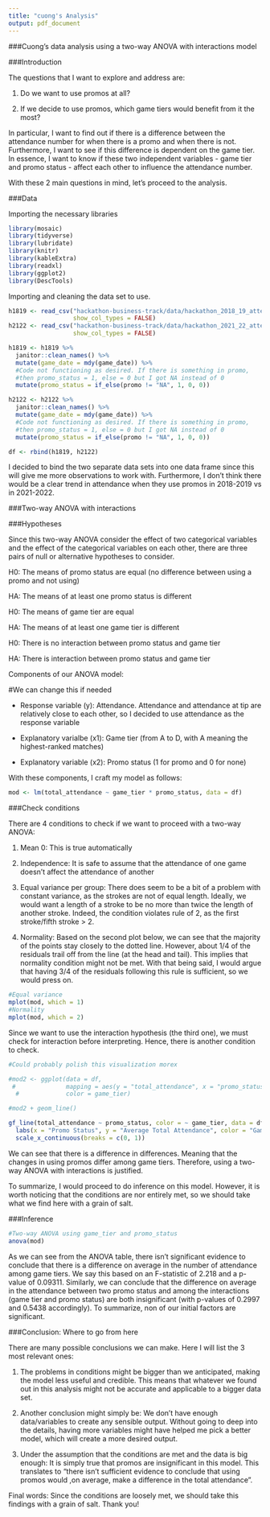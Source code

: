 ```yaml
---
title: "cuong's Analysis"
output: pdf_document
---
```


###Cuong's data analysis using a two-way ANOVA with interactions model

###Introduction

The questions that I want to explore and address are:

1. Do we want to use promos at all?

2. If we decide to use promos, which game tiers would benefit from it the most?

In particular, I want to find out if there is a difference between the attendance number for when there is a promo and when there is not. Furthermore, I want to see if this difference is dependent on the game tier. In essence, I want to know if these two independent variables - game tier and promo status - affect each other to influence the attendance number. 

With these 2 main questions in mind, let's proceed to the analysis.


###Data

Importing the necessary libraries

```r
library(mosaic)
library(tidyverse)
library(lubridate)
library(knitr)
library(kableExtra)
library(readxl)
library(ggplot2)
library(DescTools)
```

Importing and cleaning the data set to use.

```r
h1819 <- read_csv("hackathon-business-track/data/hackathon_2018_19_attendance.csv",
                  show_col_types = FALSE)
h2122 <- read_csv("hackathon-business-track/data/hackathon_2021_22_attendance.csv",
                  show_col_types = FALSE)
```

```r
h1819 <- h1819 %>%
  janitor::clean_names() %>%
  mutate(game_date = mdy(game_date)) %>%
  #Code not functioning as desired. If there is something in promo,
  #then promo_status = 1, else = 0 but I got NA instead of 0
  mutate(promo_status = if_else(promo != "NA", 1, 0, 0))

h2122 <- h2122 %>%
  janitor::clean_names() %>%
  mutate(game_date = mdy(game_date)) %>%
  #Code not functioning as desired. If there is something in promo,
  #then promo_status = 1, else = 0 but I got NA instead of 0
  mutate(promo_status = if_else(promo != "NA", 1, 0, 0))

df <- rbind(h1819, h2122)
```

I decided to bind the two separate data sets into one data frame since this will give me more observations to work with. Furthermore, I don't think there would be a clear trend in attendance when they use promos in 2018-2019 vs in 2021-2022.


###Two-way ANOVA with interactions

###Hypotheses

Since this two-way ANOVA consider the effect of two categorical variables and the effect of the categorical variables on each other, there are three pairs of null or alternative hypotheses to consider.

H0: The means of promo status are equal (no difference between using a promo and not using)

HA: The means of at least one promo status is different


H0: The means of game tier are equal

HA: The means of at least one game tier is different


H0: There is no interaction between promo status and game tier

HA: There is interaction between promo status and game tier


Components of our ANOVA model:

#We can change this if needed

- Response variable (y): Attendance. Attendance and attendance at tip are relatively close to each other, so I decided to use attendance as the response variable

- Explanatory varialbe (x1): Game tier (from A to D, with A meaning the highest-ranked matches)

- Explanatory variable (x2): Promo status (1 for promo and 0 for none)

With these components, I craft my model as follows:

```r
mod <- lm(total_attendance ~ game_tier * promo_status, data = df)
```


###Check conditions

There are 4 conditions to check if we want to proceed with a two-way ANOVA:

1. Mean 0: This is true automatically

2. Independence: It is safe to assume that the attendance of one game doesn't affect the attendance of another

3. Equal variance per group: There does seem to be a bit of a problem with constant variance, as the strokes are not of equal length. Ideally, we would want a length of a stroke to be no more than twice the length of another stroke. Indeed, the condition violates rule of 2, as the first stroke/fifth stroke > 2.

4. Normality: Based on the second plot below, we can see that the majority of the points stay closely to the dotted line. However, about 1/4 of the residuals trail off from the line (at the head and tail). This implies that normality condition might not be met. With that being said, I would argue that having 3/4 of the residuals following this rule is sufficient, so we would press on. 


```r
#Equal variance
mplot(mod, which = 1)
#Normality
mplot(mod, which = 2)
```


Since we want to use the interaction hypothesis (the third one), we must check for interaction before interpreting. Hence, there is another condition to check.

```r
#Could probably polish this visualization morex

#mod2 <- ggplot(data = df,
 #              mapping = aes(y = "total_attendance", x = "promo_status"),
  #             color = game_tier)

#mod2 + geom_line()

gf_line(total_attendance ~ promo_status, color = ~ game_tier, data = df, group = ~ game_tier, stat = "summary", fun.y = "mean", size = 1) +
  labs(x = "Promo Status", y = "Average Total Attendance", color = "Game Tier") +
  scale_x_continuous(breaks = c(0, 1))


```

We can see that there is a difference in differences. Meaning that the changes in using promos differ among game tiers. Therefore, using a two-way ANOVA with interactions is justified.

To summarize, I would proceed to do inference on this model. However, it is worth noticing that the conditions are nor entirely met, so we should take what we find here with a grain of salt.

###Inference

```r
#Two-way ANOVA using game_tier and promo_status
anova(mod)
```

As we can see from the ANOVA table, there isn't significant evidence to conclude that there is a difference on average in the number of attendance among game tiers. We say this based on an F-statistic of 2.218 and a p-value of 0.09311. Similarly, we can conclude that the difference on average in the attendance between two promo status and among the interactions (game tier and promo status) are both insignificant (with p-values of 0.2997 and 0.5438 accordingly). To summarize, non of our initial factors are significant.


###Conclusion: Where to go from here

There are many possible conclusions we can make. Here I will list the 3 most relevant ones:

1. The problems in conditions might be bigger than we anticipated, making the model less useful and credible. This means that whatever we found out in this analysis might not be accurate and applicable to a bigger data set.

2. Another conclusion might simply be: We don't have enough data/variables to create any sensible output. Without going to deep into the details, having more variables might have helped me pick a better model, which will create a more desired output.

3. Under the assumption that the conditions are met and the data is big enough: It is simply true that promos are insignificant in this model. This translates to "there isn't sufficient evidence to conclude that using promos would ,on average, make a difference in the total attendance".


Final words: Since the conditions are loosely met, we should take this findings with a grain of salt. Thank you!
